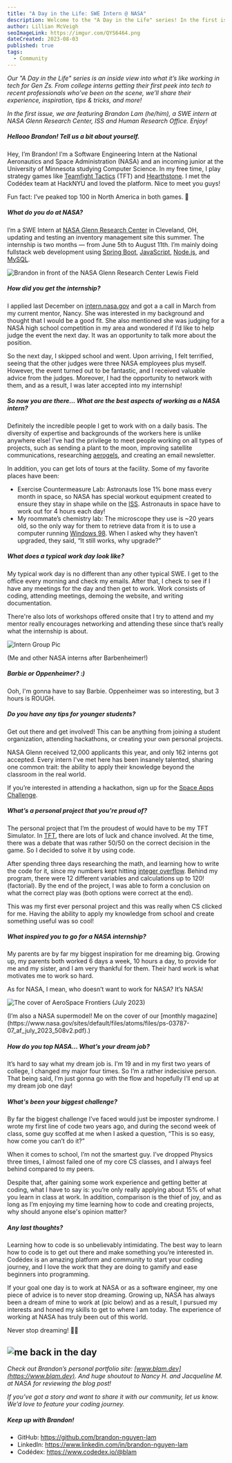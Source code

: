 ```yaml
---
title: "A Day in the Life: SWE Intern @ NASA"
description: Welcome to the "A Day in the Life" series! In the first issue, we are spotlighting Brandon Lam, a Computer Science major at the University of Minnesota and a SWE Intern at NASA Glenn Research Center this summer.
author: Lillian McVeigh
seoImageLink: https://imgur.com/QYS6464.png
dateCreated: 2023-08-03
published: true
tags:
  - Community
---
```


_Our "A Day in the Life" series is an inside view into what it’s like working in tech for Gen Zs. From college interns getting their first peek into tech to recent professionals who’ve been on the scene, we’ll share their experience, inspiration, tips & tricks, and more!_

_In the first issue, we are featuring Brandon Lam (he/him), a SWE intern at NASA Glenn Research Center, ISS and Human Research Office. Enjoy!_

##### Hellooo Brandon! Tell us a bit about yourself.

Hey, I’m Brandon! I’m a Software Engineering Intern at the National Aeronautics and Space Administration (NASA) and an incoming junior at the University of Minnesota studying Computer Science. In my free time, I play strategy games like [Teamfight Tactics](https://en.wikipedia.org/wiki/Teamfight_Tactics) (TFT) and [Hearthstone](https://en.wikipedia.org/wiki/Hearthstone). I met the Codédex team at HackNYU and loved the platform. Nice to meet you guys!

Fun fact: I’ve peaked top 100 in North America in both games. 🙂

##### What do you do at NASA?

I’m a SWE Intern at [NASA Glenn Research Center](https://en.wikipedia.org/wiki/Glenn_Research_Center) in Cleveland, OH, updating and testing an inventory management site this summer. The internship is two months — from June 5th to August 11th. I’m mainly doing fullstack web development using [Spring Boot](https://spring.io/projects/spring-boot), [JavaScript](https://www.codedex.io/javascript), [Node.js](https://nodejs.org), and [MySQL](https://www.mysql.com).

![Brandon in front of the NASA Glenn Research Center Lewis Field](https://imgur.com/s8hm0mU.png)

##### How did you get the internship?

I applied last December on [intern.nasa.gov](intern.nasa.gov) and got a a call in March from my current mentor, Nancy. She was interested in my background and thought that I would be a good fit. She also mentioned she was judging for a NASA high school competition in my area and wondered if I’d like to help judge the event the next day. It was an opportunity to talk more about the position.

So the next day, I skipped school and went. Upon arriving, I felt terrified, seeing that the other judges were three NASA employees plus myself. However, the event turned out to be fantastic, and I received valuable advice from the judges. Moreover, I had the opportunity to network with them, and as a result, I was later accepted into my internship!

##### So now you are there... What are the best aspects of working as a NASA intern?

Definitely the incredible people I get to work with on a daily basis. The diversity of expertise and backgrounds of the workers here is unlike anywhere else! I’ve had the privilege to meet people working on all types of projects, such as sending a plant to the moon, improving satellite communications, researching [aerogels](https://en.wikipedia.org/wiki/Aerogel), and creating an email newsletter.

In addition, you can get lots of tours at the facility. Some of my favorite places have been:

- Exercise Countermeasure Lab: Astronauts lose 1% bone mass every month in space, so NASA has special workout equipment created to ensure they stay in shape while on the [ISS](https://en.wikipedia.org/wiki/International_Space_Station). Astronauts in space have to work out for 4 hours each day!
- My roommate’s chemistry lab: The microscope they use is ~20 years old, so the only way for them to retrieve data from it is to use a computer running [Windows 98](https://en.wikipedia.org/wiki/Windows_98). When I asked why they haven’t upgraded, they said, “It still works, why upgrade?”

##### What does a typical work day look like?

My typical work day is no different than any other typical SWE. I get to the office every morning and check my emails. After that, I check to see if I have any meetings for the day and then get to work. Work consists of coding, attending meetings, demoing the website, and writing documentation.

There're also lots of workshops offered onsite that I try to attend and my mentor really encourages networking and attending these since that’s really what the internship is about.

![Intern Group Pic](https://imgur.com/9gVkLA3.png)
<div style={{textAlign: "center"}}>(Me and other NASA interns after Barbenheimer!)</div>

##### Barbie or Oppenheimer? :)

Ooh, I'm gonna have to say Barbie. Oppenheimer was so interesting, but 3 hours is ROUGH.

##### Do you have any tips for younger students?

Get out there and get involved! This can be anything from joining a student organization, attending hackathons, or creating your own personal projects. 

NASA Glenn received 12,000 applicants this year, and only 162 interns got accepted. Every intern I've met here has been insanely talented, sharing one common trait: the ability to apply their knowledge beyond the classroom in the real world.

If you’re interested in attending a hackathon, sign up for the [Space Apps Challenge](https://www.spaceappschallenge.org).

##### What’s a personal project that you're proud of?

The personal project that I’m the proudest of would have to be my TFT Simulator. In [TFT](https://en.wikipedia.org/wiki/Teamfight_Tactics), there are lots of luck and chance involved. At the time, there was a debate that was rather 50/50 on the correct decision in the game. So I decided to solve it by using code.

After spending three days researching the math, and learning how to write the code for it, since my numbers kept hitting [integer overflow](https://en.wikipedia.org/wiki/Integer_overflow). Behind my program, there were 12 different variables and calculations up to 120! (factorial). By the end of the project, I was able to form a conclusion on what the correct play was (both options were correct at the end).
 
This was my first ever personal project and this was really when CS clicked for me. Having the ability to apply my knowledge from school and create something useful was so cool!

##### What inspired you to go for a NASA internship?

My parents are by far my biggest inspiration for me dreaming big. Growing up, my parents both worked 6 days a week, 10 hours a day, to provide for me and my sister, and I am very thankful for them. Their hard work is what motivates me to work so hard. 

As for NASA, I mean, who doesn’t want to work for NASA? It’s NASA! 

![The cover of AeroSpace Frontiers (July 2023)](https://imgur.com/9V0N3wK.png)
<div style={{textAlign: "center"}}>(I’m also a NASA supermodel! Me on the cover of our [monthly magazine](https://www.nasa.gov/sites/default/files/atoms/files/ps-03787-07_af_july_2023_508v2.pdf).)</div>

##### How do you top NASA... What’s your dream job?

It’s hard to say what my dream job is. I’m 19 and in my first two years of college, I changed my major four times. So I’m a rather indecisive person. That being said, I’m just gonna go with the flow and hopefully I’ll end up at my dream job one day!

##### What's been your biggest challenge?

By far the biggest challenge I’ve faced would just be imposter syndrome. I wrote my first line of code two years ago, and during the second week of class, some guy scoffed at me when I asked a question, “This is so easy, how come you can’t do it?”

When it comes to school, I’m not the smartest guy. I’ve dropped Physics three times, I almost failed one of my core CS classes, and I always feel behind compared to my peers.

Despite that, after gaining some work experience and getting better at coding, what I have to say is: you’re only really applying about 15% of what you learn in class at work. In addition, comparison is the thief of joy, and as long as I’m enjoying my time learning how to code and creating projects, why should anyone else's opinion matter? 

##### Any last thoughts?

Learning how to code is so unbelievably intimidating. The best way to learn how to code is to get out there and make something you’re interested in. Codédex is an amazing platform and community to start your coding journey, and I love the work that they are doing to gamify and ease beginners into programming.

If your goal one day is to work at NASA or as a software engineer, my one piece of advice is to never stop dreaming. Growing up, NASA has always been a dream of mine to work at (pic below) and as a result, I pursued my interests and honed my skills to get to where I am today. The experience of working at NASA has truly been out of this world.

Never stop dreaming! 🧑‍🚀

![me back in the day](https://i.imgur.com/HIlddHz.png)
---

_Check out Brandon’s personal portfolio site: ​​​​[www.blam.dev](https://www.blam.dev). And huge shoutout to Nancy H. and Jacqueline M. at NASA for reviewing the blog post!_

_If you’ve got a story and want to share it with our community, let us know. We’d love to feature your coding journey._

##### Keep up with Brandon!

- GitHub: https://github.com/brandon-nguyen-lam
- LinkedIn: https://www.linkedin.com/in/brandon-nguyen-lam
- Codédex: https://www.codedex.io/@blam
